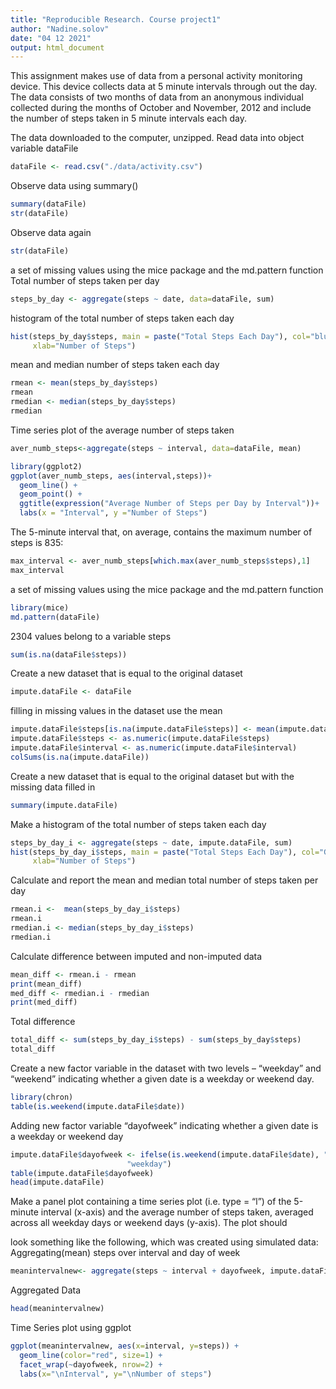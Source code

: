 ---
title: "Reproducible Research. Course project1"
author: "Nadine.solov"
date: "04 12 2021"
output: html_document
---
This assignment makes use of data from a personal activity monitoring device. This device collects data at 5 minute intervals through out the day. The data consists of two months of data from an anonymous individual collected during the months of October and November, 2012 and include the number of steps taken in 5 minute intervals each day.

The data downloaded to the computer, unzipped.
 Read data into object variable dataFile

```{r,echo = TRUE }
dataFile <- read.csv("./data/activity.csv")

```

 Observe data using summary()


```{r}
summary(dataFile)
str(dataFile)

```

 Observe data again

```{r, echo=TRUE}
str(dataFile)
```
 a set of missing values using the mice package and the md.pattern function
Total number of steps taken per day
```{r}
steps_by_day <- aggregate(steps ~ date, data=dataFile, sum)
```
histogram of the total number  of steps taken each day
```{r}
hist(steps_by_day$steps, main = paste("Total Steps Each Day"), col="blue",
     xlab="Number of Steps")
```
mean and  median number of steps  taken each day

```{r}
rmean <- mean(steps_by_day$steps)
rmean
rmedian <- median(steps_by_day$steps)
rmedian
```

Time series plot  of the average number of steps taken

```{r}

aver_numb_steps<-aggregate(steps ~ interval, data=dataFile, mean)

library(ggplot2)
ggplot(aver_numb_steps, aes(interval,steps))+
  geom_line() +
  geom_point() +
  ggtitle(expression("Average Number of Steps per Day by Interval"))+
  labs(x = "Interval", y ="Number of Steps")

```
The 5-minute interval that, on average, contains the maximum number of steps is 835:

```{r}
max_interval <- aver_numb_steps[which.max(aver_numb_steps$steps),1]
max_interval
```
 a set of missing values using the mice package and the md.pattern function

```{r echo=TRUE, message=FALSE, warning=FALSE}
library(mice)
md.pattern(dataFile)
```
2304 values belong to a variable steps

```{r, echo=TRUE}
sum(is.na(dataFile$steps))
```
 Create a new dataset that is equal to the original dataset

```{r}
impute.dataFile <- dataFile
```
filling in missing values in the dataset
use the mean

```{r}
impute.dataFile$steps[is.na(impute.dataFile$steps)] <- mean(impute.dataFile$steps,na.rm=TRUE)
impute.dataFile$steps <- as.numeric(impute.dataFile$steps)
impute.dataFile$interval <- as.numeric(impute.dataFile$interval)
colSums(is.na(impute.dataFile))
```
Create a new dataset that is equal to the original dataset but with
the missing data filled in

```{r}
summary(impute.dataFile)
```
Make a histogram of the total number of steps taken each day

```{r}
steps_by_day_i <- aggregate(steps ~ date, impute.dataFile, sum)
hist(steps_by_day_i$steps, main = paste("Total Steps Each Day"), col="Green", 
     xlab="Number of Steps")
```
Calculate and report the mean and median total number of steps taken per day

```{r}
rmean.i <-  mean(steps_by_day_i$steps)
rmean.i
rmedian.i <- median(steps_by_day_i$steps)
rmedian.i
```

 Calculate difference between imputed and non-imputed data

```{r}
mean_diff <- rmean.i - rmean
print(mean_diff)
med_diff <- rmedian.i - rmedian
print(med_diff)
```
 Total difference

```{r}
total_diff <- sum(steps_by_day_i$steps) - sum(steps_by_day$steps)
total_diff
```
 Create a new factor variable in the dataset with two levels – “weekday” 
and “weekend” indicating whether a given date is a weekday or weekend day.

```{r}
library(chron)
table(is.weekend(impute.dataFile$date))
```
Adding new factor variable "dayofweek" indicating whether a given date is 
a weekday or weekend day

```{r}
impute.dataFile$dayofweek <- ifelse(is.weekend(impute.dataFile$date), "weekend",
                          "weekday")
table(impute.dataFile$dayofweek)
head(impute.dataFile)
```
Make a panel plot containing a time series plot (i.e. type = “l”) of
the 5-minute interval (x-axis) and the average number of steps taken, 
averaged across all weekday days or weekend days (y-axis). The plot should 

look something like the following, which was created using simulated data:
Aggregating(mean) steps over interval and day of week

```{r}
meanintervalnew<- aggregate(steps ~ interval + dayofweek, impute.dataFile, FUN=mean)
```
Aggregated Data
```{r}
head(meanintervalnew)
```
Time Series plot using ggplot

```{r}
ggplot(meanintervalnew, aes(x=interval, y=steps)) + 
  geom_line(color="red", size=1) + 
  facet_wrap(~dayofweek, nrow=2) +
  labs(x="\nInterval", y="\nNumber of steps")
```






